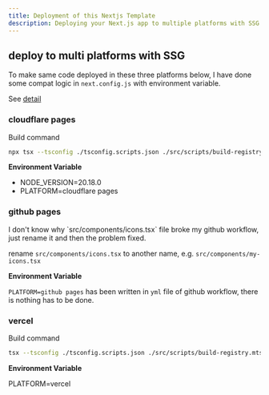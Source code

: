 ```yaml
---
title: Deployment of this Nextjs Template
description: Deploying your Next.js app to multiple platforms with SSG support.
---
```


## deploy to multi platforms with SSG

To make same code deployed in these three platforms below, I have done some compat logic in `next.config.js` with environment variable.

See [detail](https://github.com/asd55667/nextjs-template/blob/main/next.config.ts)

### cloudflare pages

Build command

```sh
npx tsx --tsconfig ./tsconfig.scripts.json ./src/scripts/build-registry.mts && npx next build
```

**Environment Variable**

- NODE_VERSION=20.18.0
- PLATFORM=cloudflare pages


### github pages

<Callout className="mt-4">
I don't know why `src/components/icons.tsx` file broke my github workflow, just rename it and then the problem fixed.
</Callout>

rename `src/components/icons.tsx` to another name, e.g. `src/components/my-icons.tsx`

**Environment Variable**

`PLATFORM=github pages` has been written in `yml` file of github workflow, there is nothing has to be done.


### vercel

Build command

```sh
tsx --tsconfig ./tsconfig.scripts.json ./src/scripts/build-registry.mts && next build
```

**Environment Variable**

PLATFORM=vercel
